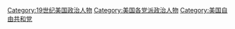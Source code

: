 [[Category:19世纪美国政治人物|Category:19世纪美国政治人物]]
[[Category:美国各党派政治人物|Category:美国各党派政治人物]]
[[Category:美国自由共和党|Category:美国自由共和党]]
